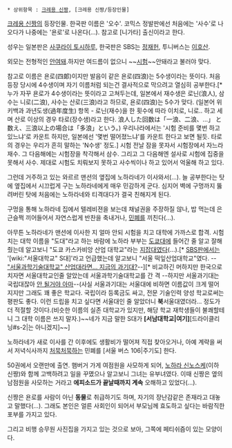  * 상위항목 : [[크레용 신짱]], [크레용 신짱/등장인물]

[[크레용 신짱]]의 등장인물. 한국판 이름은 '오수'. 코믹스 정발판에선 처음에는 '사수'로 나오다가 나중에는 '욘로'로 나온다(...). 참고로 [니가타] 출신이라고 한다.

성우는 일본판은 [[사쿠라이 토시하루]], 한국판은 SBS는 [[정재헌]], 투니버스는 [[이호산]].

외모는 전형적인 [[안여돼]].하지만 여드름이 없으니 ~~[[시험]]~~안돼라고 불러야 맞다.

참고로 이름은 욘로(四郞)이지만 발음이 같은 욘로(四浪)는 5수생이라는 뜻이다. 처음 등장 당시에 4수생이며 자기 이름처럼 되는건 결사적으로 막으려고 열심히 공부한다.[* 누가 자꾸 욘로가 4수생이라는 뜻이라고 고쳐두는데, 일본에서 재수생은 로닌(浪人), 삼수는 니로(二浪), 사수는 산로(三浪)라고 하므로, 욘로(四浪)는 5수가 맞다. (일본어 위키백과 과년도생(過年度生) 항목 - 로닌(재수)을 한 횟수에 따라 이치로, 니로.. 하고 세며 산로 이상의 경우 타로(장수생)라고 한다. 浪人した回数は「一浪、二浪、…」 と数え、三浪以上の場合は「多浪」という。) 우리나라에서는 '시험 준비를 몇번 하고 있느냐'로 카운트 하지만, 일본에선 '몇번 떨어졌느냐'를 카운트 한다고 보면 될듯. 타로의 경우는 우리가 흔히 말하는 'N수생' 정도.] 시험 전날 잠을 못자서 시험장에서 자느라 재수. 그 다음해에는 시험장을 착각해서 삼수. 그리고 그 다음해엔 설사로 시험에 집중을 못해서 사수. 제대로 시험도 치뤄보지 못하고 사수씩이나 하고 있어서 억울해 하고 있다.

그런데 거주하고 있는 와르르 맨션의 옆집에 노하라네가 이사와서(…). 늘 공부한다는 탓에 옆집에서 시끄럽게 구는 노하라네에게 매우 민감하게 군다. 심지어 벽에 구멍까지 뚫려버린 탓에 처음에는 노하라네와 티격대다가 결국 친해지게 된다.

구멍을 통해 노하라네 집에서 텔레비젼을 보는데 채널권을 주장하질 않나, 밥 먹는데 은근슬쩍 끼어들어서 자연스럽게 반찬을 축내거나, [[민폐]]를 끼친다(…).

아무튼 노하라네가 맨션에 이사한 지 얼마 안되 시험을 치고 대학에 가까스로 합격. 시험치는 대학 이름을 "도대"라고 하는 바람에 노하라 부부는 [[도쿄대]]에 들어간 줄 알고 잘해줬는데 알고보니 "도쿄 카스카비앙 산업 대학교"라는 [[지잡대]]였다(…).[* [[SBS]]판에서는 '[wiki:"서울대학교" S대]'라고 언급했는데 알고보니 "서울 떡잎산업대학교"였다. --[["서울과학기술대학교" 산업대라면... 지금의 과기대?]]--][* 비교하긴 머하지만 한국으로 치자면 서울대학교인줄 알았는데 서울과학기술대학교를 간 격 --하지만 서울과기대는 국립대잖아 [[안 될거야 아마]]--(사실 서울과기대는 서울대에 비하면 이름값이 크게 떨어지지만 그래도 꽤 좋은 학교다. 국립이라 등록금도 싸고, 전문 기술인력 양성 학교로써는 평판도 좋다. 이런 드립을 치고 싶다면 서울대인 줄 알았더니 '''북'''서울대였더라... 정도가 더 적절할 것이다.(비슷한 이름의 실존 대학교가 있지만, 해당 학교 재학생들이 불쾌할테니 그 대학 이름은 쓰지 말자.)~~네가 지금 말한 S대가 '''[서남대학교|여기]'''[드라이클리닝#s-2|는 아니겠지]~~]

노하라네가 새로 이사를 간 이후에도 생활비가 떨어져 직접 찾아오거나, 아예 계략을 써서 저녁식사까지 [[처묵처묵]]하는 민폐를 [서울 버스 106|주기도] 한다.

50권에서 오랜만에 출연. 햄버거 가게 여점원을 사모하게 되어, [[노하라 신노스케]](이하 신짱)와 함께 고백하려고 일을 꾸몄으나 알고보니 그녀는 유부녀였다. 이때 신짱은 옆의 남점원을 사모하는 거라고 '''에피소드가 끝날때까지 계속''' 오해하고 있었다(…).

신짱은 욘로를 사람이 아닌 '''동물'''로 취급하기도 하며, 자기의 장난감같은 존재라고 대놓고 말했다(…). 그래도 본인은 얼른 사회인이 되어서 부모님께 효도하고 싶다는 바람직한 포부를 가지고 있다.

그리고 비행 승무원 사진집을 가지고 있는 것으로 보아, 그쪽에 페티쉬즘이 있는 모양이다.
